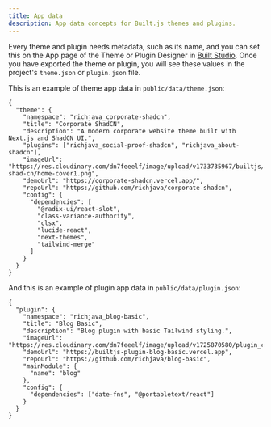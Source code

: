 ```yaml
---
title: App data
description: App data concepts for Built.js themes and plugins.
---
```



Every theme and plugin needs metadata, such as its name, and you can set this on the App page of the Theme or Plugin Designer in [Built Studio](/built-studio).
Once you have exported the theme or plugin, you will see these values in the project's `theme.json` or `plugin.json` file.

<Files>
  <Folder name="public" defaultOpen>
    <Folder name="public" defaultOpen>
      <File name="..." />
      <File name="theme.json or plugin.json" />
    </Folder>
  </Folder>
</Files>

This is an example of theme app data in ```public/data/theme.json```:

```
{
  "theme": {
    "namespace": "richjava_corporate-shadcn",
    "title": "Corporate ShadCN",
    "description": "A modern corporate website theme built with Next.js and ShadCN UI.",
    "plugins": ["richjava_social-proof-shadcn", "richjava_about-shadcn"],
    "imageUrl": "https://res.cloudinary.com/dn7feeelf/image/upload/v1733735967/builtjs/theme/richjava_corporate-shad-cn/home-cover1.png",
    "demoUrl": "https://corporate-shadcn.vercel.app/",
    "repoUrl": "https://github.com/richjava/corporate-shadcn",
    "config": {
      "dependencies": [
        "@radix-ui/react-slot",
        "class-variance-authority",
        "clsx",
        "lucide-react",
        "next-themes",
        "tailwind-merge"
      ]
    }
  }
}
```

And this is an example of plugin app data in ```public/data/plugin.json```:

```
{
  "plugin": {
    "namespace": "richjava_blog-basic",
    "title": "Blog Basic",
    "description": "Blog plugin with basic Tailwind styling.",
    "imageUrl": "https://res.cloudinary.com/dn7feeelf/image/upload/v1725870580/plugin_cqm0dq.png",
    "demoUrl": "https://builtjs-plugin-blog-basic.vercel.app",
    "repoUrl": "https://github.com/richjava/blog-basic",
    "mainModule": {
      "name": "blog"
    },
    "config": {
      "dependencies": ["date-fns", "@portabletext/react"]
    }
  }
}
```